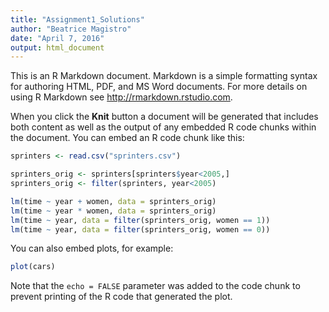 ```yaml
---
title: "Assignment1_Solutions"
author: "Beatrice Magistro"
date: "April 7, 2016"
output: html_document
---
```


This is an R Markdown document. Markdown is a simple formatting syntax for authoring HTML, PDF, and MS Word documents. For more details on using R Markdown see <http://rmarkdown.rstudio.com>.

When you click the **Knit** button a document will be generated that includes both content as well as the output of any embedded R code chunks within the document. You can embed an R code chunk like this:
```r
sprinters <- read.csv("sprinters.csv")
```

```r
sprinters_orig <- sprinters[sprinters$year<2005,]
sprinters_orig <- filter(sprinters, year<2005)
```
```r
lm(time ~ year + women, data = sprinters_orig) 
lm(time ~ year * women, data = sprinters_orig) 
lm(time ~ year, data = filter(sprinters_orig, women == 1)) 
lm(time ~ year, data = filter(sprinters_orig, women == 0)) 
```

You can also embed plots, for example:

```r
plot(cars)
```

Note that the `echo = FALSE` parameter was added to the code chunk to prevent printing of the R code that generated the plot.
